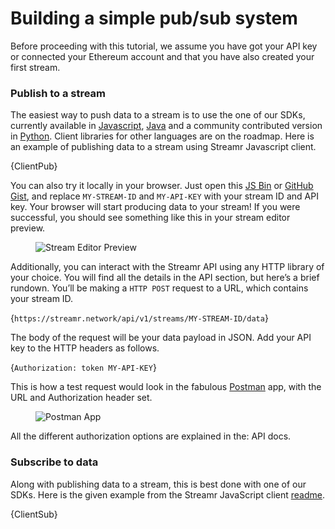 





# Building a simple pub/sub system
Before proceeding with this tutorial, we assume you have <Link to={docsLinks.gettingStarted}>got your API key or connected your Ethereum account</Link> and that you have also <Link to={docsLinks.streams}>created your first stream</Link>.

### Publish to a stream
The easiest way to push data to a stream is to use the one of our <Link to={docsLinks.sdk}>SDKs</Link>, currently available in <a target="_blank" href="https://github.com/streamr-dev/streamr-client-javascript">Javascript</a>, <a target="_blank" href="https://github.com/streamr-dev/streamr-client-java">Java</a> and a community contributed version in <a target="_blank" href="https://github.com/streamr-dev/streamr-client-python">Python</a>. Client libraries for other languages are on the roadmap. Here is an example of publishing data to a stream using Streamr Javascript client.

<CodeSnippet language="javascript" wrapLines showLineNumbers >{ClientPub}</CodeSnippet>

You can also try it locally in your browser. Just open this <a target="_blank" href="https://jsbin.com/xahoxut/edit?js,output">JS Bin</a> or <a target="_blank" href="https://gist.github.com/fonty1/f09aa09afcbae0bf5d7032163a466f76">GitHub Gist</a>, and replace `MY-STREAM-ID` and `MY-API-KEY` with your stream ID and API key. Your browser will start producing data to your stream! If you were successful, you should see something like this in your stream editor preview.

<figure>
    <picture>
      <img
        src={StreamEditorPreview}
        srcSet={`${StreamEditorPreview2x} 2x`}
        alt="Stream Editor Preview"
      />
    </picture>
</figure>

Additionally, you can interact with the Streamr API using any HTTP library of your choice. You will find all the details in the <Link to={docsLinks.api}>API section</Link>, but here’s a brief rundown. You’ll be making a `HTTP POST` request to a URL, which contains your stream ID.

<CodeSnippet language="text" wrapLines>{`https://streamr.network/api/v1/streams/MY-STREAM-ID/data`}</CodeSnippet>

The body of the request will be your data payload in JSON. Add your API key to the HTTP headers as follows.

<CodeSnippet language="text" wrapLines>{`Authorization: token MY-API-KEY`}</CodeSnippet>

This is how a test request would look in the fabulous <a target="_blank" href="https://www.getpostman.com/">Postman</a> app, with the URL and Authorization header set.

<figure>
    <picture>
      <img
        src={Postman}
        srcSet={`${Postman2x} 2x`}
        alt="Postman App"
      />
    </picture>
</figure>

All the different authorization options are explained in the: <Link to={docsLinks.api}>API docs</Link>.

### Subscribe to data
Along with publishing data to a stream, this is best done with one of our <Link to={docsLinks.sdk}>SDKs</Link>. Here is the given example from the Streamr JavaScript client <a target="_blank" href="https://github.com/streamr-dev/streamr-client-javascript">readme</a>.

<CodeSnippet language="javascript" wrapLines showLineNumbers >{ClientSub}</CodeSnippet>
